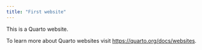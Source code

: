 ```yaml
---
title: "First website"
---
```


This is a Quarto website.

To learn more about Quarto websites visit <https://quarto.org/docs/websites>.
